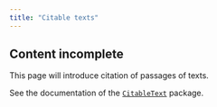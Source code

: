 ```yaml
---
title: "Citable texts"
---
```



:::{.callout-caution}
## Content incomplete

This page will introduce citation of passages of texts.
:::



See the documentation of the [`CitableText`](https://cite-architecture.github.io/CitableText.jl/stable/) package.